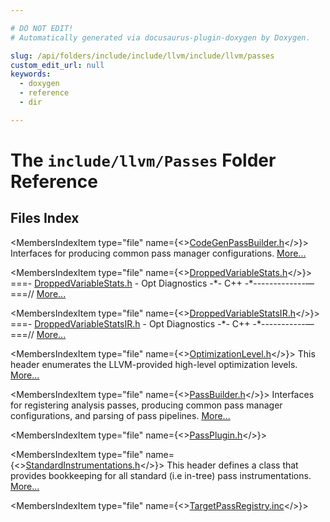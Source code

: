 ```yaml
---

# DO NOT EDIT!
# Automatically generated via docusaurus-plugin-doxygen by Doxygen.

slug: /api/folders/include/include/llvm/include/llvm/passes
custom_edit_url: null
keywords:
  - doxygen
  - reference
  - dir

---
```





# The `include/llvm/Passes` Folder Reference

<DoxygenPage pluginConfig={pluginConfig}>



## Files Index

<MembersIndex>

<MembersIndexItem
  type="file"
  name={<><a href="/docs/api/files/include/include/llvm/include/llvm/passes/codegenpassbuilder-h">CodeGenPassBuilder.h</a></>}>
Interfaces for producing common pass manager configurations. <a href="/docs/api/files/include/include/llvm/include/llvm/passes/codegenpassbuilder-h/#details">More...</a>
</MembersIndexItem>

<MembersIndexItem
  type="file"
  name={<><a href="/docs/api/files/include/include/llvm/include/llvm/passes/droppedvariablestats-h">DroppedVariableStats.h</a></>}>
===- <a href="/docs/api/files/include/include/llvm/include/llvm/passes/droppedvariablestats-h">DroppedVariableStats.h</a> - Opt Diagnostics -&#42;- C++ -&#42;-------------—===// <a href="/docs/api/files/include/include/llvm/include/llvm/passes/droppedvariablestats-h/#details">More...</a>
</MembersIndexItem>

<MembersIndexItem
  type="file"
  name={<><a href="/docs/api/files/include/include/llvm/include/llvm/passes/droppedvariablestatsir-h">DroppedVariableStatsIR.h</a></>}>
===- <a href="/docs/api/files/include/include/llvm/include/llvm/passes/droppedvariablestatsir-h">DroppedVariableStatsIR.h</a> - Opt Diagnostics -&#42;- C++ -&#42;-----------—===// <a href="/docs/api/files/include/include/llvm/include/llvm/passes/droppedvariablestatsir-h/#details">More...</a>
</MembersIndexItem>

<MembersIndexItem
  type="file"
  name={<><a href="/docs/api/files/include/include/llvm/include/llvm/passes/optimizationlevel-h">OptimizationLevel.h</a></>}>
This header enumerates the LLVM-provided high-level optimization levels. <a href="/docs/api/files/include/include/llvm/include/llvm/passes/optimizationlevel-h/#details">More...</a>
</MembersIndexItem>

<MembersIndexItem
  type="file"
  name={<><a href="/docs/api/files/include/include/llvm/include/llvm/passes/passbuilder-h">PassBuilder.h</a></>}>
Interfaces for registering analysis passes, producing common pass manager configurations, and parsing of pass pipelines. <a href="/docs/api/files/include/include/llvm/include/llvm/passes/passbuilder-h/#details">More...</a>
</MembersIndexItem>

<MembersIndexItem
  type="file"
  name={<><a href="/docs/api/files/include/include/llvm/include/llvm/passes/passplugin-h">PassPlugin.h</a></>}>
</MembersIndexItem>

<MembersIndexItem
  type="file"
  name={<><a href="/docs/api/files/include/include/llvm/include/llvm/passes/standardinstrumentations-h">StandardInstrumentations.h</a></>}>
This header defines a class that provides bookkeeping for all standard (i.e in-tree) pass instrumentations. <a href="/docs/api/files/include/include/llvm/include/llvm/passes/standardinstrumentations-h/#details">More...</a>
</MembersIndexItem>

<MembersIndexItem
  type="file"
  name={<><a href="/docs/api/files/include/include/llvm/include/llvm/passes/targetpassregistry-inc">TargetPassRegistry.inc</a></>}>
</MembersIndexItem>

</MembersIndex>


</DoxygenPage>
